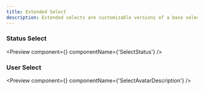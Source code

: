 ```yaml
---
title: Extended Select
description: Extended selects are customizable versions of a base select that enhance interaction with added styles and features.
---
```


### Status Select

<Preview component={<StatusSelect />} componentName={'SelectStatus'} />

### User Select

<Preview
  component={<AvatarDescriptionSelect />}
  componentName={'SelectAvatarDescription'}
/>
